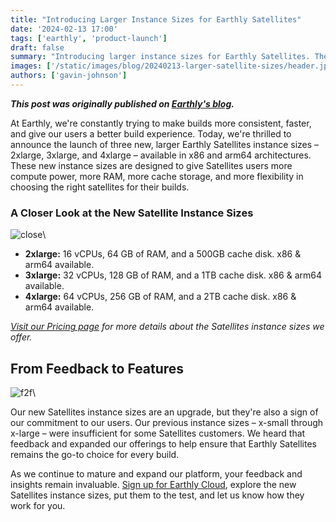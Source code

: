 ```yaml
---
title: "Introducing Larger Instance Sizes for Earthly Satellites"
date: '2024-02-13 17:00'
tags: ['earthly', 'product-launch']
draft: false
summary: "Introducing larger instance sizes for Earthly Satellites. These new sizes are designed to give users more compute power, more RAM, more cache storage, and more flexibility in choosing the right satellites for their builds."
images: ['/static/images/blog/20240213-larger-satellite-sizes/header.jpg']
authors: ['gavin-johnson']
---
```

**_This post was originally published on [Earthly's blog](https://earthly.dev/blog/larger-satellite-sizes/)._**
<br />

At Earthly, we're constantly trying to make builds more consistent, faster, and give our users a better build experience. Today, we're thrilled to announce the launch of three new, larger Earthly Satellites instance sizes – 2xlarge, 3xlarge, and 4xlarge – available in x86 and arm64 architectures. These new instance sizes are designed to give Satellites users more compute power, more RAM, more cache storage, and more flexibility in choosing the right satellites for their builds.

### A Closer Look at the New Satellite Instance Sizes

![close](/static/images/blog/20240213-larger-satellite-sizes/close.png)\

- **2xlarge:**  16 vCPUs, 64 GB of RAM, and a 500GB cache disk. x86 & arm64 available.
- **3xlarge:**  32 vCPUs, 128 GB of RAM, and a 1TB cache disk. x86 & arm64 available.
- **4xlarge:** 64 vCPUs, 256 GB of RAM, and a 2TB cache disk. x86 & arm64 available.

_[Visit our Pricing page](https://earthly.dev/pricing#compute-pricing) for more details about the Satellites instance sizes we offer._

## From Feedback to Features

![f2f](/static/images/blog/20240213-larger-satellite-sizes/f2f.png)\

Our new Satellites instance sizes are an upgrade, but they're also a sign of our commitment to our users. Our previous instance sizes – x-small through x-large – were insufficient for some Satellites customers. We heard that feedback and expanded our offerings to help ensure that Earthly Satellites remains the go-to choice for every build.

As we continue to mature and expand our platform, your feedback and insights remain invaluable. [Sign up for Earthly Cloud](https://cloud.earthly.dev/login), explore the new Satellites instance sizes, put them to the test, and let us know how they work for you.
